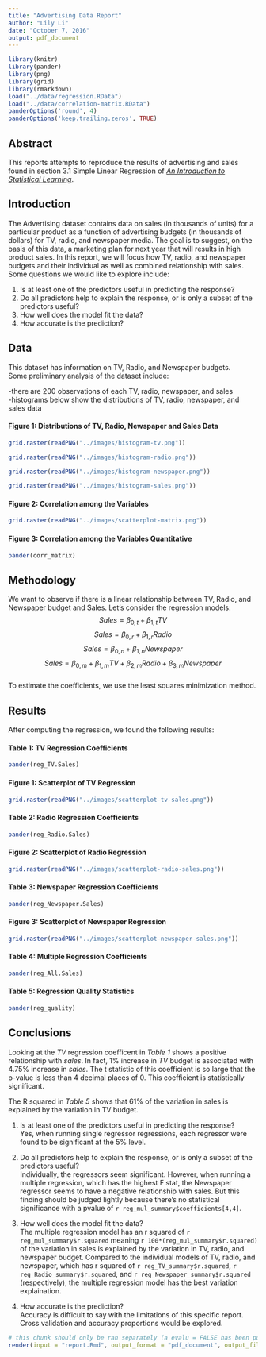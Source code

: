```yaml
---
title: "Advertising Data Report"
author: "Lily Li"
date: "October 7, 2016"
output: pdf_document
---
```

```r
library(knitr)
library(pander)
library(png)
library(grid)
library(rmarkdown)
load("../data/regression.RData")
load("../data/correlation-matrix.RData")
panderOptions('round', 4)
panderOptions('keep.trailing.zeros', TRUE)
```

## Abstract  
This reports attempts to reproduce the results of advertising and sales found in section 3.1 Simple Linear Regression of [*An Introduction to Statistical Learning*](http://www-bcf.usc.edu/~gareth/ISL/ISLR%20Sixth%20Printing.pdf). 
  
  
## Introduction  
The Advertising dataset contains data on sales (in thousands of units) for a particular product as a function of advertising budgets (in thousands of dollars) for TV, radio, and newspaper media. The goal is to suggest, on the basis of this data, a marketing plan for next year that will results in high product sales. In this report, we will focus how TV, radio, and newspaper budgets and their individual as well as combined relationship with sales. Some questions we would like to explore include:      
  
1. Is at least one of the predictors useful in predicting the response?  
2. Do all predictors help to explain the response, or is only a subset of the predictors useful?  
3. How well does the model fit the data?  
4. How accurate is the prediction?  
  
  
## Data  
This dataset has information on TV, Radio, and Newspaper budgets.    
Some preliminary analysis of the dataset include:  
  
-there are 200 observations of each TV, radio, newspaper, and sales  
-histograms below show the distributions of TV, radio, newspaper, and sales data  
  
  
#### Figure 1: Distributions of TV, Radio, Newspaper and Sales Data  
```r
grid.raster(readPNG("../images/histogram-tv.png"))
```

```r
grid.raster(readPNG("../images/histogram-radio.png"))
```

```r
grid.raster(readPNG("../images/histogram-newspaper.png"))
```

```r
grid.raster(readPNG("../images/histogram-sales.png"))
```

#### Figure 2: Correlation among the Variables  
```r
grid.raster(readPNG("../images/scatterplot-matrix.png"))
```

#### Figure 3: Correlation among the Variables Quantitative
```r
pander(corr_matrix)
```

## Methodology
We want to observe if there is a linear relationship between TV, Radio, and Newspaper budget and Sales. Let's consider the regression models: 
$$Sales = \beta_{0,t} + \beta_{1,t} TV$$
$$Sales = \beta_{0,r} + \beta_{1,r} Radio$$
$$Sales = \beta_{0,n} + \beta_{1,n} Newspaper$$
$$Sales = \beta_{0,m} + \beta_{1,m} TV + \beta_{2,m} Radio + \beta_{3,m} Newspaper$$  
To estimate the coefficients, we use the least squares minimization method. 

  
## Results
After computing the regression, we found the following results:  
  
#### Table 1: TV Regression Coefficients
```r
pander(reg_TV.Sales)
```

#### Figure 1: Scatterplot of TV Regression  
```r
grid.raster(readPNG("../images/scatterplot-tv-sales.png"))
```
  
#### Table 2: Radio Regression Coefficients
```r
pander(reg_Radio.Sales)
```

#### Figure 2: Scatterplot of Radio Regression  
```r
grid.raster(readPNG("../images/scatterplot-radio-sales.png"))
```
  
#### Table 3: Newspaper Regression Coefficients
```r
pander(reg_Newspaper.Sales)
```

#### Figure 3: Scatterplot of Newspaper Regression  
```r
grid.raster(readPNG("../images/scatterplot-newspaper-sales.png"))
```
  
#### Table 4: Multiple Regression Coefficients
```r
pander(reg_All.Sales)
```
  
#### Table 5: Regression Quality Statistics  
```r
pander(reg_quality)
```
  
  
## Conclusions  
Looking at the *TV* regression coefficent in *Table 1* shows a positive relationship with *sales*. In fact, 1% increase in *TV* budget is associated with 4.75% increase in *sales*. The t statistic of this coefficient is so large that the p-value is less than 4 decimal places of 0. This coefficient is statistically significant.  

The R squared in *Table 5* shows that 61% of the variation in sales is explained by the variation in TV budget.   

1. Is at least one of the predictors useful in predicting the response?  
Yes, when running single regressor regressions, each regressor were found to be significant at the 5% level. 

2. Do all predictors help to explain the response, or is only a subset of the predictors useful?  
Individually, the regressors seem significant. However, when running a multiple regression, which has the highest F stat, the Newspaper regressor seems to have a negative relationship with sales. But this finding should be judged lightly because there's no statistical significance with a pvalue of `r reg_mul_summary$coefficients[4,4]`.  

3. How well does the model fit the data?  
The multiple regression model has an r squared of `r reg_mul_summary$r.squared` meaning `r 100*(reg_mul_summary$r.squared)` of the variation in sales is explained by the variation in TV, radio, and newspaper budget. Compared to the individual models of TV, radio, and newspaper, which has r squared of `r reg_TV_summary$r.squared`, `r reg_Radio_summary$r.squared`, and `r reg_Newspaper_summary$r.squared` (respectively), the multiple regression model has the best variation explaination.  

4. How accurate is the prediction?  
Accuracy is difficult to say with the limitations of this specific report. Cross validation and accuracy proportions would be explored. 

```r
# this chunk should only be ran separately (a evalu = FALSE has been put in to prevent such issues) or else will cause infinite loop
render(input = "report.Rmd", output_format = "pdf_document", output_file = "report.pdf")
```





